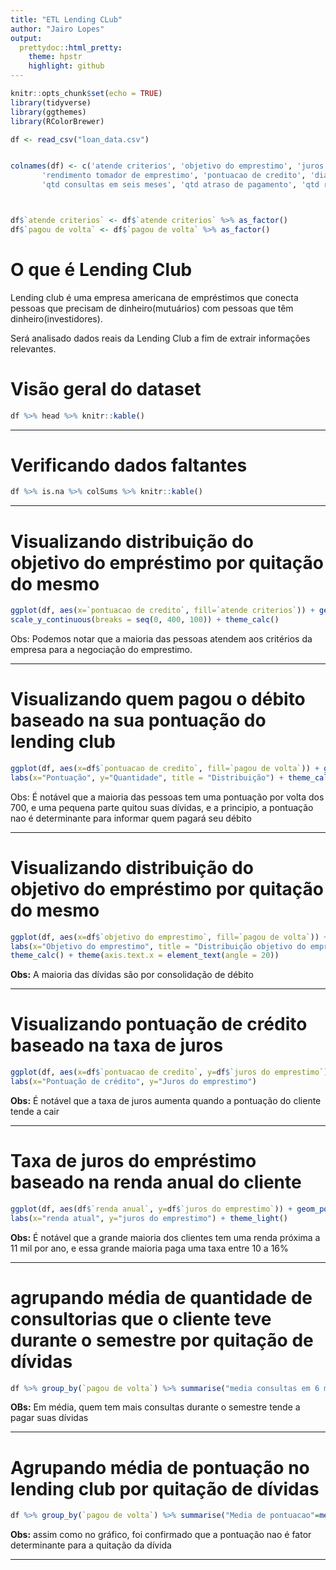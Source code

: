```yaml
---
title: "ETL Lending CLub"
author: "Jairo Lopes"
output:
  prettydoc::html_pretty:
    theme: hpstr
    highlight: github
---
```


```r
knitr::opts_chunk$set(echo = TRUE)
library(tidyverse)
library(ggthemes)
library(RColorBrewer)

df <- read_csv("loan_data.csv")


colnames(df) <- c('atende criterios', 'objetivo do emprestimo', 'juros do emprestimo', 'parcelas mensais', 'renda anual',
       'rendimento tomador de emprestimo', 'pontuacao de credito', 'dias com credito', 'quantidade nao paga', 'valor da linha de credito usada',
       'qtd consultas em seis meses', 'qtd atraso de pagamento', 'qtd registros negativos', 'pagou de volta')



df$`atende criterios` <- df$`atende criterios` %>% as_factor()
df$`pagou de volta` <- df$`pagou de volta` %>% as_factor()
```

# O que é Lending Club
Lending club é uma empresa americana de empréstimos que conecta pessoas que precisam de dinheiro(mutuários) com pessoas que têm dinheiro(investidores).

Será analisado dados reais da Lending Club a fim de extrair informações relevantes.




# Visão geral do dataset

```r

df %>% head %>% knitr::kable()
```


___

# Verificando dados faltantes

```r
df %>% is.na %>% colSums %>% knitr::kable()
```


___


# Visualizando distribuição do objetivo do empréstimo por quitação do mesmo

```r
ggplot(df, aes(x=`pontuacao de credito`, fill=`atende criterios`)) + geom_histogram() +
scale_y_continuous(breaks = seq(0, 400, 100)) + theme_calc()
```

Obs: Podemos notar que a maioria das pessoas atendem aos critérios da empresa para a negociação do emprestimo.


___

# Visualizando quem pagou o débito baseado na sua pontuação do lending club


```r
ggplot(df, aes(x=df$`pontuacao de credito`, fill=`pagou de volta`)) + geom_histogram() +
labs(x="Pontuação", y="Quantidade", title = "Distribuição") + theme_calc()
```


Obs: É notável que a maioria das pessoas tem uma pontuação por volta dos 700, e uma pequena parte quitou suas dívidas, e a principio, a pontuação nao é determinante para informar quem pagará seu débito


___


# Visualizando distribuição do objetivo do empréstimo por quitação do mesmo

```r
ggplot(df, aes(x=df$`objetivo do emprestimo`, fill=`pagou de volta`)) + geom_bar(position = "dodge", color="dodgerblue") +
labs(x="Objetivo do emprestimo", title = "Distribuição objetivo do empréstimo", y="Quantidade") +
theme_calc() + theme(axis.text.x = element_text(angle = 20))

```


**Obs:** A maioria das dívidas são por consolidação de débito

___


# Visualizando pontuação de crédito baseado na taxa de juros

```r
ggplot(df, aes(x=df$`pontuacao de credito`, y=df$`juros do emprestimo`)) + geom_point(color="dodgerblue")  +
labs(x="Pontuação de crédito", y="Juros do emprestimo")

```

**Obs:** É notável que a taxa de juros aumenta quando a pontuação do cliente tende a cair


___


# Taxa de juros do empréstimo baseado na renda anual do cliente


```r
ggplot(df, aes(df$`renda anual`, y=df$`juros do emprestimo`)) + geom_point(color="dodgerblue") +
labs(x="renda atual", y="juros do emprestimo") + theme_light()
```

**Obs:** É notável que a grande maioria dos clientes tem uma renda próxima a 11 mil por ano, e essa grande maioria paga uma taxa entre 10 a 16%

___


# agrupando média de quantidade de consultorias que o cliente teve durante o semestre por quitação de dívidas

```r
df %>% group_by(`pagou de volta`) %>% summarise("media consultas em 6 meses"=mean(`qtd consultas em seis meses`)) %>% knitr::kable()
```

**OBs:** Em média, quem tem mais consultas durante o semestre tende a pagar suas dívidas

___

# Agrupando média de pontuação no lending club por quitação de dívidas

```r
df %>% group_by(`pagou de volta`) %>% summarise("Media de pontuacao"=mean(`pontuacao de credito`)) %>% knitr::kable()
```


**Obs:** assim como no gráfico, foi confirmado que a pontuação nao é fator determinante para a quitação da dívida


___






